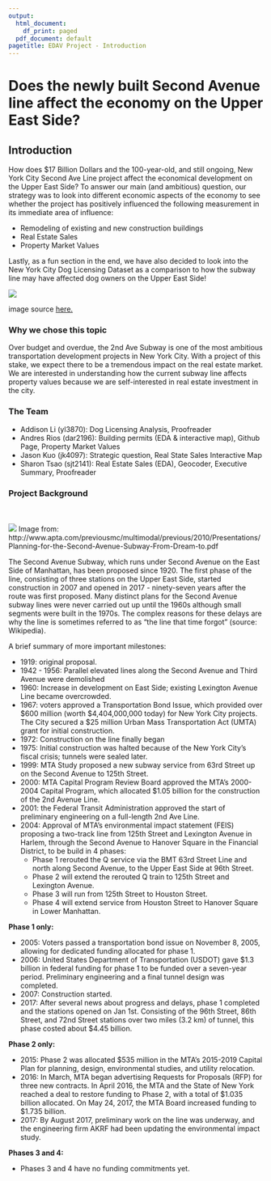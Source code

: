```yaml
---
output:
  html_document:
    df_print: paged
  pdf_document: default
pagetitle: EDAV Project - Introduction
---
```

# Does the newly built Second Avenue line affect the economy on the Upper East Side? 

## Introduction

How does $17 Billion Dollars and the 100-year-old, and still ongoing, New York City Second Ave Line project affect the economical development on the Upper East Side? To answer our main (and ambitious) question, our strategy was to look into different economic aspects of the economy to see whether the project has positively influenced the following measurement in its immediate area of influence: 

* Remodeling of existing and new construction buildings
* Real Estate Sales
* Property Market Values

Lastly, as a fun section in the end, we have also decided to look into the New York City Dog Licensing Dataset as a comparison to how the subway line may have affected dog owners on the Upper East Side! 

![](images/dog pic.jpg)

image source [here.](https://www.istockphoto.com/photos/dog-white-background?excludenudity=true&sort=mostpopular&mediatype=photography&phrase=dog%20white%20background "dog pic")

### Why we chose this topic

Over budget and overdue, the 2nd Ave Subway is one of the most ambitious transportation development projects in New York City. With a project of this stake, we expect there to be a tremendous impact on the real estate market. We are interested in understanding how the current subway line affects property values because we are self-interested in real estate investment in the city. 
  
### The Team

* Addison Li (yl3870): Dog Licensing Analysis, Proofreader
* Andres Rios (dar2196): Building permits (EDA & interactive map), Github Page, Property Market Values
* Jason Kuo (jk4097): Strategic question, Real State Sales Interactive Map
* Sharon Tsao (sjt2141): Real Estate Sales (EDA), Geocoder, Executive Summary, Proofreader
  
  
### Project Background
<br><br>
![](images/3D-view-phases.png)
Image from: http://www.apta.com/previousmc/multimodal/previous/2010/Presentations/Planning-for-the-Second-Avenue-Subway-From-Dream-to.pdf
<br>

The Second Avenue Subway, which runs under Second Avenue on the East Side of Manhattan, has been proposed since 1920. The first phase of the line, consisting of three stations on the Upper East Side, started construction in 2007 and opened in 2017 - ninety-seven years after the route was first proposed. Many distinct plans for the Second Avenue subway lines were never carried out up until the 1960s although small segments were built in the 1970s. The complex reasons for these delays are why the line is sometimes referred to as "the line that time forgot" (source: Wikipedia).

A brief summary of more important milestones:

* 1919: original proposal.   
* 1942 - 1956: Parallel elevated lines along the Second Avenue and Third Avenue were demolished  
* 1960: Increase in development on East Side; existing Lexington Avenue Line became overcrowded.  
* 1967: voters approved a Transportation Bond Issue, which provided over $600 million (worth $4,404,000,000 today) for New York City projects. The City secured a $25 million Urban Mass Transportation Act (UMTA) grant for initial construction.  
* 1972: Construction on the line finally began   
* 1975: Initial construction was halted because of the New York City's fiscal crisis; tunnels were sealed later. 
* 1999: MTA Study proposed a new subway service from 63rd Street up on the Second Avenue to 125th Street.
* 2000: MTA Capital Program Review Board approved the MTA's 2000-2004 Capital Program, which allocated $1.05 billion for the construction of the 2nd Avenue Line.  
* 2001: the Federal Transit Administration approved the start of preliminary engineering on a full-length 2nd Ave Line.  
* 2004: Approval of MTA's environmental impact statement (FEIS) proposing a two-track line from 125th Street and Lexington Avenue in Harlem, through the Second Avenue to Hanover Square in the Financial District, to be build in 4 phases:  
  + Phase 1 rerouted the Q service via the BMT 63rd Street Line and north along Second Avenue, to the   Upper East Side at 96th Street. 
  + Phase 2 will extend the rerouted Q train to 125th Street and Lexington Avenue.   
  + Phase 3 will run from 125th Street to Houston Street.   
  + Phase 4 will extend service from Houston Street to Hanover Square in Lower Manhattan.  
  
__Phase 1 only:__  

* 2005: Voters passed a transportation bond issue on November 8, 2005, allowing for dedicated funding allocated for phase 1.  
* 2006: United States Department of Transportation (USDOT) gave $1.3 billion in federal funding for phase 1 to be funded over a seven-year period. Preliminary engineering and a final tunnel design was completed.
* 2007: Construction started.  
* 2017: After several news about progress and delays, phase 1 completed and the stations opened on Jan 1st. Consisting of the 96th Street, 86th Street, and 72nd Street stations over two miles (3.2 km) of tunnel, this phase costed about $4.45 billion.

__Phase 2 only:__  

* 2015: Phase 2 was allocated $535 million in the MTA's 2015-2019 Capital Plan for planning, design, environmental studies, and utility relocation.  
* 2016: In March, MTA began advertising Requests for Proposals (RFP) for three new contracts. In April 2016, the MTA and the State of New York reached a deal to restore funding to Phase 2, with a total of $1.035 billion allocated. On May 24, 2017, the MTA Board increased funding to $1.735 billion.  
* 2017: By August 2017, preliminary work on the line was underway, and the engineering firm AKRF had been updating the environmental impact study. 

__Phases 3 and 4:__  

* Phases 3 and 4 have no funding commitments yet.  